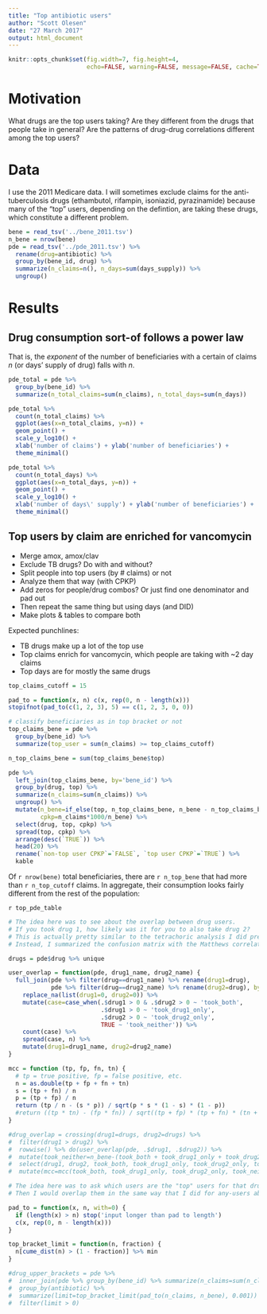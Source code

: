 ```yaml
---
title: "Top antibiotic users"
author: "Scott Olesen"
date: "27 March 2017"
output: html_document
---
```


```r
knitr::opts_chunk$set(fig.width=7, fig.height=4, 
                      echo=FALSE, warning=FALSE, message=FALSE, cache=TRUE)
```

# Motivation

What drugs are the top users taking? Are they different from the drugs that people take in general? Are the patterns of drug-drug correlations different among the top users?

# Data

I use the 2011 Medicare data. I will sometimes exclude claims for the anti-tuberculosis drugs (ethambutol, rifampin, isoniazid, pyrazinamide) because many of the "top" users, depending on the defintion, are taking these drugs, which constitute a different problem.

```r
bene = read_tsv('../bene_2011.tsv')
n_bene = nrow(bene)
pde = read_tsv('../pde_2011.tsv') %>%
  rename(drug=antibiotic) %>%
  group_by(bene_id, drug) %>%
  summarize(n_claims=n(), n_days=sum(days_supply)) %>%
  ungroup()
```

# Results

## Drug consumption sort-of follows a power law

That is, the *exponent* of the number of beneficiaries with a certain of claims *n* (or days' supply of drug) falls with *n*.

```r
pde_total = pde %>%
  group_by(bene_id) %>%
  summarize(n_total_claims=sum(n_claims), n_total_days=sum(n_days))

pde_total %>%
  count(n_total_claims) %>%
  ggplot(aes(x=n_total_claims, y=n)) +
  geom_point() +
  scale_y_log10() +
  xlab('number of claims') + ylab('number of beneficiaries') +
  theme_minimal()

pde_total %>%
  count(n_total_days) %>%
  ggplot(aes(x=n_total_days, y=n)) +
  geom_point() +
  scale_y_log10() +
  xlab('number of days\' supply') + ylab('number of beneficiaries') +
  theme_minimal()
```

## Top users by claim are enriched for vancomycin

- Merge amox, amox/clav
- Exclude TB drugs? Do with and without?
- Split people into top users (by # claims) or not
- Analyze them that way (with CPKP)
- Add zeros for people/drug combos? Or just find one denominator and pad out
- Then repeat the same thing but using days (and DID)
- Make plots & tables to compare both

Expected punchlines:

- TB drugs make up a lot of the top use
- Top claims enrich for vancomycin, which people are taking with ~2 day claims
- Top days are for mostly the same drugs

```r
top_claims_cutoff = 15

pad_to = function(x, n) c(x, rep(0, n - length(x)))
stopifnot(pad_to(c(1, 2, 3), 5) == c(1, 2, 3, 0, 0))

# classify beneficiaries as in top bracket or not
top_claims_bene = pde %>%
  group_by(bene_id) %>%
  summarize(top_user = sum(n_claims) >= top_claims_cutoff)

n_top_claims_bene = sum(top_claims_bene$top)

pde %>%
  left_join(top_claims_bene, by='bene_id') %>%
  group_by(drug, top) %>%
  summarize(n_claims=sum(n_claims)) %>%
  ungroup() %>%
  mutate(n_bene=if_else(top, n_top_claims_bene, n_bene - n_top_claims_bene),
         cpkp=n_claims*1000/n_bene) %>%
  select(drug, top, cpkp) %>%
  spread(top, cpkp) %>%
  arrange(desc(`TRUE`)) %>%
  head(20) %>%
  rename(`non-top user CPKP`=`FALSE`, `top user CPKP`=`TRUE`) %>%
  kable
```

Of `r nrow(bene)` total beneficiaries, there are `r n_top_bene` that had more than `r n_top_cutoff` claims. In aggregate, their consumption looks fairly different from the rest of the population:

`r top_pde_table`


```r
# The idea here was to see about the overlap between drug users.
# If you took drug 1, how likely was it for you to also take drug 2?
# This is actually pretty similar to the tetrachoric analysis I did previously.
# Instead, I summarized the confusion matrix with the Matthews correlations coefficient.

drugs = pde$drug %>% unique

user_overlap = function(pde, drug1_name, drug2_name) {
  full_join(pde %>% filter(drug==drug1_name) %>% rename(drug1=drug),
            pde %>% filter(drug==drug2_name) %>% rename(drug2=drug), by='bene_id') %>%
    replace_na(list(drug1=0, drug2=0)) %>%
    mutate(case=case_when(.$drug1 > 0 & .$drug2 > 0 ~ 'took_both',
                          .$drug1 > 0 ~ 'took_drug1_only',
                          .$drug2 > 0 ~ 'took_drug2_only',
                          TRUE ~ 'took_neither')) %>%
    count(case) %>%
    spread(case, n) %>%
    mutate(drug1=drug1_name, drug2=drug2_name)
}

mcc = function (tp, fp, fn, tn) {
  # tp = true positive, fp = false positive, etc.
  n = as.double(tp + fp + fn + tn)
  s = (tp + fn) / n
  p = (tp + fp) / n
  return (tp / n - (s * p)) / sqrt(p * s * (1 - s) * (1 - p))
  #return ((tp * tn) - (fp * fn)) / sqrt((tp + fp) * (tp + fn) * (tn + fp) * (tn + fn))
}

#drug_overlap = crossing(drug1=drugs, drug2=drugs) %>%
#  filter(drug1 > drug2) %>%
#  rowwise() %>% do(user_overlap(pde, .$drug1, .$drug2)) %>%
#  mutate(took_neither=n_bene-(took_both + took_drug1_only + took_drug2_only)) %>%
#  select(drug1, drug2, took_both, took_drug1_only, took_drug2_only, took_neither) %>%
#  mutate(mcc=mcc(took_both, took_drug1_only, took_drug2_only, took_neither))
```

```r
# The idea here was to ask which users are the "top" users for that drug.
# Then I would overlap them in the same way that I did for any-users above.

pad_to = function(x, n, with=0) {
  if (length(x) > n) stop('input longer than pad to length')
  c(x, rep(0, n - length(x)))
}

top_bracket_limit = function(n, fraction) {
  n[cume_dist(n) > (1 - fraction)] %>% min
}

#drug_upper_brackets = pde %>%
#  inner_join(pde %>% group_by(bene_id) %>% summarize(n_claims=sum(n_claims)) %>% mutate(antibiotic='all'), by='bene_id') %>%
#  group_by(antibiotic) %>%
#  summarize(limit=top_bracket_limit(pad_to(n_claims, n_bene), 0.001)) %>%
#  filter(limit > 0)
``` 